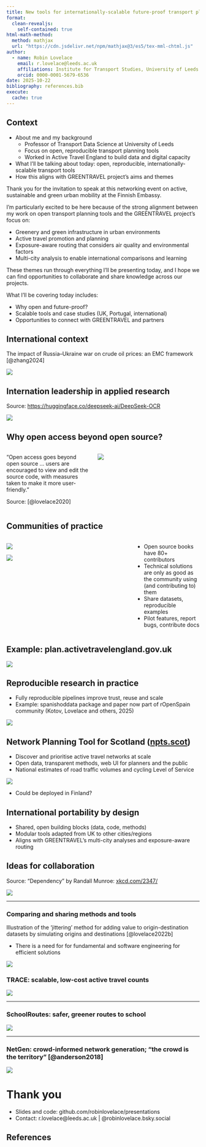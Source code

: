 ```yaml
---
title: New tools for internationally-scalable future-proof transport planning
format:
  clean-revealjs:
    self-contained: true
html-math-method:
  method: mathjax
  url: "https://cdn.jsdelivr.net/npm/mathjax@3/es5/tex-mml-chtml.js"
author:
  - name: Robin Lovelace
    email: r.lovelace@leeds.ac.uk
    affiliations: Institute for Transport Studies, University of Leeds
    orcid: 0000-0001-5679-6536
date: 2025-10-22
bibliography: references.bib
execute:
  cache: true
---
```


## Context

-   About me and my background
    -   Professor of Transport Data Science at University of Leeds
    -   Focus on open, reproducible transport planning tools
    -   Worked in Active Travel England to build data and digital capacity
-   What I'll be talking about today: open, reproducible, internationally-scalable transport tools
-   How this aligns with GREENTRAVEL project's aims and themes

::: notes
Thank you for the invitation to speak at this networking event on active, sustainable and green urban mobility at the Finnish Embassy.

I'm particularly excited to be here because of the strong alignment between my work on open transport planning tools and the GREENTRAVEL project's focus on:

-   Greenery and green infrastructure in urban environments
-   Active travel promotion and planning
-   Exposure-aware routing that considers air quality and environmental factors
-   Multi-city analysis to enable international comparisons and learning

These themes run through everything I'll be presenting today, and I hope we can find opportunities to collaborate and share knowledge across our projects.

What I'll be covering today includes:

-   Why open and future-proof?
-   Scalable tools and case studies (UK, Portugal, international)
-   Opportunities to connect with GREENTRAVEL and partners
:::

## International context

The impact of Russia–Ukraine war on crude oil prices: an EMC framework [@zhang2024]

![](images/paste-95.png)

## Internation leadership in applied research

Source: <https://huggingface.co/deepseek-ai/DeepSeek-OCR>

![](images/paste-97.png)

## Why open access beyond open source?

::::: columns
::: {.column width="45%"}
“Open access goes beyond open source … users are encouraged to view and edit the source code, with measures taken to make it more user-friendly.”

Source: [@lovelace2020]
:::

::: {.column width="55%"}
![](images/paste-10.png)
:::
:::::

## Communities of practice

::::: columns
::: {.column width="65%"}
![](images/paste-86.png)

![](images/paste-87.png)
:::

::: {.column width="35%"}
-   Open source books have 80+ contributors
-   Technical solutions are only as good as the community using (and contributing to) them
-   Share datasets, reproducible examples
-   Pilot features, report bugs, contribute docs
:::
:::::

## Example: plan.activetravelengland.gov.uk

![](images/plan-ate.png)

## Reproducible research in practice

-   Fully reproducible pipelines improve trust, reuse and scale
-   Example: spanishoddata package and paper now part of rOpenSpain community (Kotov, Lovelace and others, 2025)

![](images/seville-flowmap.png)

## Network Planning Tool for Scotland ([npts.scot](https://npts.scot))

-   Discover and prioritise active travel networks at scale
-   Open data, transparent methods, web UI for planners and the public
-   National estimates of road traffic volumes and cycling Level of Service

![](images/paste-91.png)

::: notes
-   Could be deployed in Finland?
:::

```{=html}
<!-- ## Network Planning Workspace (NPW)

- Collaborative design space for schemes, scenarios and evidence
- Bridges data science and delivery
- Source: npw.scot

![](images/paste-90.png) -->
```

## International portability by design

-   Shared, open building blocks (data, code, methods)
-   Modular tools adapted from UK to other cities/regions
-   Aligns with GREENTRAVEL’s multi-city analyses and exposure-aware routing

```{=html}
<!-- ## Opportunities to align with GREENTRAVEL

- Green routes and exposure metrics as first-class decision inputs
- Combine survey/VR insights with network analytics and open platforms
- Co-develop reproducible, comparable indicators across cities -->
```

## Ideas for collaboration

Source: "Dependency" by Randall Munroe: [xkcd.com/2347/](https://xkcd.com/2347/)

![](images/xkcd-dependency.png)

------------------------------------------------------------------------

### Comparing and sharing methods and tools

Illustration of the 'jittering' method for adding value to origin-destination datasets by simulating origins and destinations [@lovelace2022b]

-   There is a need for for fundamental and software engineering for efficient solutions

![](images/jittering.png)

### TRACE: scalable, low-cost active travel counts

![](images/paste-79.png)

------------------------------------------------------------------------

### SchoolRoutes: safer, greener routes to school

![](images/paste-80.png)

------------------------------------------------------------------------

### NetGen: crowd-informed network generation; “the crowd is the territory” [@anderson2018]

![](images/paste-81.png)

# Thank you

-   Slides and code: github.com/robinlovelace/presentations
-   Contact: r.lovelace\@leeds.ac.uk \| @robinlovelace.bsky.social

## References {.scrollable}

::: {#refs}
:::